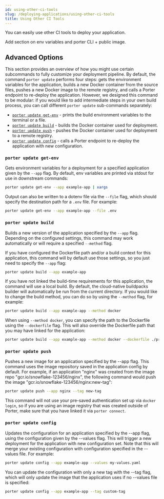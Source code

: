 ```yaml
---
id: using-other-ci-tools
slug: /deploying-applications/using-other-ci-tools
title: Using Other CI Tools
---
```


You can easily use other CI tools to deploy your application.

Add section on env variables and porter CLI + public image.

## Advanced Options

This section provides an overview of how you might use certain subcommands to fully customize your deployment pipeline. By default, the command `porter update` performs four steps: gets the environment variables for the application, builds a new Docker container from the source files, pushes a new Docker image to the remote registry, and calls a Porter endpoint to re-deploy the application. However, we designed this command to be modular: if you would like to add intermediate steps in your own build process, you can call different `porter update` sub-commands separately:

- [`porter update get-env`](#porter-update-get-env) - prints the build environment variables to the terminal or a file.
- [`porter update build`](#porter-update-build) - builds the Docker container used for deployment.
- [`porter update push`](#porter-update-push) - pushes the Docker container used for deployment to a remote registry.
- [`porter update config`](#porter-update-config) - calls a Porter endpoint to re-deploy the application with new configuration.

### `porter update get-env`

Gets environment variables for a deployment for a specified application given by the `--app` flag. By default, env variables are printed via stdout for use in downstream commands:

```sh
porter update get-env --app example-app | xargs
```

Output can also be written to a dotenv file via the `--file` flag, which should specify the destination path for a `.env` file. For example:

```sh
porter update get-env --app example-app --file .env
```

### `porter update build`

Builds a new version of the application specified by the `--app` flag. Depending on the configured settings, this command may work automatically or will require a specified `--method` flag.

If you have configured the Dockerfile path and/or a build context for this application, this command will by default use those settings, so you just need to specify the `--app` flag:

```sh
porter update build --app example-app
```

If you have not linked the build-time requirements for this application, the command will use a local build. By default, the cloud-native buildpacks builder will automatically be run from the current directory. If you would like to change the build method, you can do so by using the `--method` flag, for example:

```sh
porter update build --app example-app --method docker
```

When using `--method docker`, you can specify the path to the Dockerfile using the `--dockerfile` flag. This will also override the Dockerfile path that you may have linked for the application:

```sh
porter update build --app example-app --method docker --dockerfile ./prod.Dockerfile
```

### `porter update push`

Pushes a new image for an application specified by the --app flag. This command uses the image repository saved in the application config by default. For example, if an application "nginx" was created from the image repo "gcr.io/snowflake-123456/nginx", the following command would push the image "gcr.io/snowflake-123456/nginx:new-tag":

```sh
porter update push --app nginx --tag new-tag
```

This command will not use your pre-saved authentication set up via `docker login`, so if you are using an image registry that was created outside of Porter, make sure that you have linked it via `porter connect`.

### `porter update config`

Updates the configuration for an application specified by the --app flag, using the configuration given by the --values flag. This will trigger a new deployment for the application with new configuration set. Note that this will merge your existing configuration with configuration specified in the --values file. For example:

```sh
porter update config --app example-app --values my-values.yaml
```

You can update the configuration with only a new tag with the --tag flag, which will only update
the image that the application uses if no --values file is specified:

```sh
porter update config --app example-app --tag custom-tag
```
